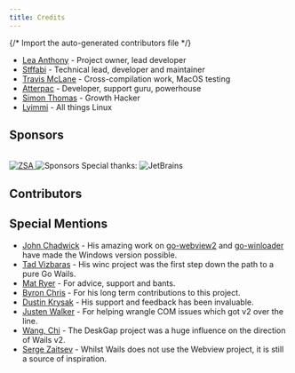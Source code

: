 ```yaml
---
title: Credits
---
```


{/* Import the auto-generated contributors file */}


- [Lea Anthony](https://github.com/leaanthony) - Project owner, lead developer
- [Stffabi](https://github.com/stffabi) - Technical lead, developer and
  maintainer
- [Travis McLane](https://github.com/tmclane) - Cross-compilation work, MacOS
  testing
- [Atterpac](https://github.com/atterpac) - Developer, support guru, powerhouse
- [Simon Thomas](mailto:enquiries@wails.io) - Growth Hacker
- [Lyimmi](https://github.com/Lyimmi) - All things Linux

## Sponsors
<br/>
<a href="https://zsa.io/">
    <img
        src="/sponsors/zsa.png"
        style={{ margin: "auto", width: "400px" }}
        alt="ZSA"
    />
</a>
<img
  src="https://wails.io/img/sponsors.svg"
  style={{ margin: "auto", width: "100%", "max-width": "1600px;" }}
  alt="Sponsors"
/>
Special thanks:
<img
  src="/sponsors/jetbrains-grayscale.webp"
  style={{ margin: "auto", width: "100px" }}
  alt="JetBrains"
/>

## Contributors

<Contributors />

## Special Mentions

- [John Chadwick](https://github.com/jchv) - His amazing work on
  [go-webview2](https://github.com/jchv/go-webview2) and
  [go-winloader](https://github.com/jchv/go-winloader) have made the Windows
  version possible.
- [Tad Vizbaras](https://github.com/tadvi) - His winc project was the first step
  down the path to a pure Go Wails.
- [Mat Ryer](https://github.com/matryer) - For advice, support and bants.
- [Byron Chris](https://github.com/bh90210) - For his long term contributions to
  this project.
- [Dustin Krysak](https://wiki.ubuntu.com/bashfulrobot) - His support and
  feedback has been invaluable.
- [Justen Walker](https://github.com/justenwalker/) - For helping wrangle COM
  issues which got v2 over the line.
- [Wang, Chi](https://github.com/patr0nus/) - The DeskGap project was a huge
  influence on the direction of Wails v2.
- [Serge Zaitsev](https://github.com/zserge) - Whilst Wails does not use the
  Webview project, it is still a source of inspiration.
